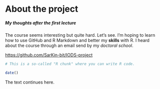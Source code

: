 
# About the project
##### My thoughts after the first lecture
The course seems interesting but quite hard. Let's see. I'm hoping to learn how to use GitHub and R Markdown and better my **skills** with R. I heard about the course through an email send by my *doctoral school*. 

<https://github.com/SarKin-bit/IODS-project>

```r
# This is a so-called "R chunk" where you can write R code.

date()

```
The text continues here.
